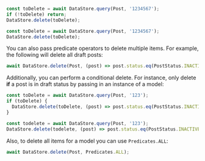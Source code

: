 <BlockSwitcher>
<Block name="TypeScript">

```ts
const toDelete = await DataStore.query(Post, '1234567');
if (!toDelete) return;
DataStore.delete(toDelete);
```

</Block>
<Block name="JavaScript">

```js
const toDelete = await DataStore.query(Post, '1234567');
DataStore.delete(toDelete);
```

</Block>
</BlockSwitcher>


You can also pass predicate operators to delete multiple items. For example, the following will delete all draft posts:

```js
await DataStore.delete(Post, (post) => post.status.eq(PostStatus.INACTIVE));
```

Additionally, you can perform a conditional delete. For instance, only delete **if** a post is in draft status by passing in an instance of a model:

<BlockSwitcher>
<Block name="TypeScript">

```ts
const toDelete = await DataStore.query(Post, '123');
if (toDelete) {
  DataStore.delete(toDelete, (post) => post.status.eq(PostStatus.INACTIVE));
}
``` 

</Block>
<Block name="JavaScript">

```js
const todelete = await DataStore.query(Post, '123');
DataStore.delete(todelete, (post) => post.status.eq(PostStatus.INACTIVE));
```

</Block>
</BlockSwitcher>


Also, to delete all items for a model you can use `Predicates.ALL`:

```js
await DataStore.delete(Post, Predicates.ALL);
```